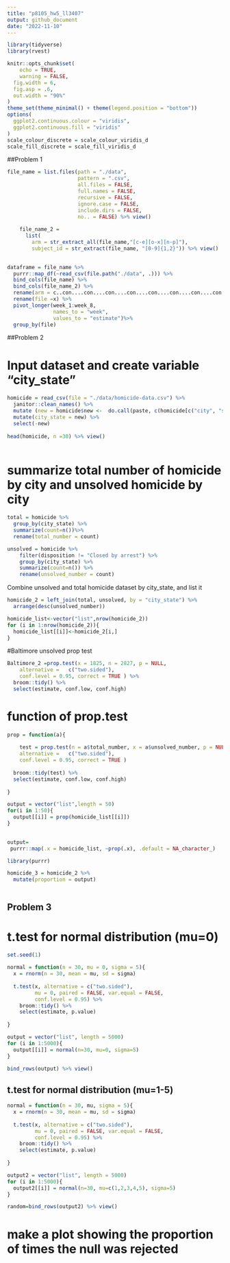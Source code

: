 ```yaml
---
title: "p8105_hw5_ll3407"
output: github_document
date: "2022-11-10"
---
```


```r
library(tidyverse)
library(rvest)

knitr::opts_chunk$set(
	echo = TRUE,
	warning = FALSE,
  fig.width = 6,
  fig.asp = .6,
  out.width = "90%"
)
theme_set(theme_minimal() + theme(legend.position = "bottom"))
options(
  ggplot2.continuous.colour = "viridis",
  ggplot2.continuous.fill = "viridis"
)
scale_colour_discrete = scale_colour_viridis_d
scale_fill_discrete = scale_fill_viridis_d
```


##Problem 1

```r
file_name = list.files(path = "./data", 
                       pattern = ".csv", 
                       all.files = FALSE, 
                       full.names = FALSE, 
                       recursive = FALSE, 
                       ignore.case = FALSE,
                       include.dirs = FALSE, 
                       no.. = FALSE) %>% view()
 
    file_name_2 = 
      list(
        arm = str_extract_all(file_name,"[c-e][o-x][n-p]"), 
        subject_id = str_extract(file_name, "[0-9]{1,2}")) %>% view()
  
```

```r
dataframe = file_name %>% 
  purrr::map_df(~read_csv(file.path("./data", .))) %>% 
  bind_cols(file_name) %>% 
  bind_cols(file_name_2) %>% 
  rename(arm = c..con....con....con....con....con....con....con....con....con...) %>% 
  rename(file =x) %>% 
  pivot_longer(week_1:week_8,
               names_to = "week",
               values_to = "estimate")%>% 
  group_by(file)

```

##Problem 2

# Input dataset and  create variable "city_state"
```r
homicide = read_csv(file = "./data/homicide-data.csv") %>%
  janitor::clean_names() %>% 
  mutate (new = homicide$new <-  do.call(paste, c(homicide[c("city", "state")], sep = ","))) %>% 
  mutate(city_state = new) %>% 
  select(-new)
  
head(homicide, n =30) %>% view()  
  
```
# summarize total number of homicide by city and unsolved homicide by city
```r
total = homicide %>% 
  group_by(city_state) %>%
  summarize(count=n())%>%
  rename(total_number = count) 

unsolved = homicide %>% 
    filter(disposition != "Closed by arrest") %>% 
    group_by(city_state) %>% 
    summarize(count=n()) %>% 
    rename(unsolved_number = count) 
```

Combine unsolved and total homicide dataset by city_state, and list it
```r
homicide_2 = left_join(total, unsolved, by = "city_state") %>% 
  arrange(desc(unsolved_number)) 

homicide_list<-vector("list",nrow(homicide_2))
for (i in 1:nrow(homicide_2)){
  homicide_list[[i]]<-homicide_2[i,]
} 

```

#Baltimore unsolved prop test
```r
Baltimore_2 =prop.test(x = 1825, n = 2827, p = NULL, 
    alternative =   c("two.sided"),
    conf.level = 0.95, correct = TRUE ) %>% 
  broom::tidy() %>% 
  select(estimate, conf.low, conf.high)
```

# function of prop.test 
```r
prop = function(a){
    
    test = prop.test(n = a$total_number, x = a$unsolved_number, p = NULL, 
    alternative =   c("two.sided"),
    conf.level = 0.95, correct = TRUE ) 
    
  broom::tidy(test) %>% 
  select(estimate, conf.low, conf.high)
  
}

```


```r
output = vector("list",length = 50)
for(i in 1:50){
  output[[i]] = prop(homicide_list[[i]])
}
  

output=
 purrr::map(.x = homicide_list, ~prop(.x), .default = NA_character_)

```

```r
library(purrr)

homicide_3 = homicide_2 %>% 
  mutate(proportion = output)
  
```

## Problem 3
# t.test for normal distribution (mu=0)
```r
set.seed(1)

normal = function(n = 30, mu = 0, sigma = 5){
  x = rnorm(n = 30, mean = mu, sd = sigma)
  
  t.test(x, alternative = c("two.sided"),
         mu = 0, paired = FALSE, var.equal = FALSE,
         conf.level = 0.95) %>% 
    broom::tidy() %>% 
    select(estimate, p.value)
  
}

output = vector("list", length = 5000)
for (i in 1:5000){
  output[[i]] = normal(n=30, mu=0, sigma=5)
}

bind_rows(output) %>% view()
```

## t.test for normal distribution (mu=1-5)
```r
normal = function(n = 30, mu, sigma = 5){
  x = rnorm(n = 30, mean = mu, sd = sigma)
  
  t.test(x, alternative = c("two.sided"),
         mu = 0, paired = FALSE, var.equal = FALSE,
         conf.level = 0.95) %>% 
    broom::tidy() %>% 
    select(estimate, p.value)
  
}

output2 = vector("list", length = 5000)
for (i in 1:5000){
  output2[[i]] = normal(n=30, mu=c(1,2,3,4,5), sigma=5)
}

random=bind_rows(output2) %>% view()
```

# make a plot showing the proportion of times the null was rejected
```r

```

